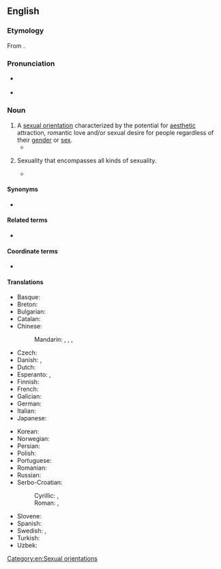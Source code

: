 ==English==
{{wikipedia}}

===Etymology===
From {{suffix|en|pansexual|ity}}.

===Pronunciation===
* {{a|US}} {{IPA|en|/ˌpænsɛkʃuˈælɪti/}}
* {{a|UK}} {{IPA|en|/ˌpænsɛksjuˈælɪti/}}

===Noun===
{{en-noun|-|+}}

# A [[sexual orientation]] characterized by the potential for [[aesthetic]] attraction, romantic love and/or sexual desire for people regardless of their [[gender]] or [[sex]].
#* {{quote-journal|en|date=June 7, 1976|url=https://nymag.com/nightlife/features/45933/|title={{w|Tribal Rites of the New Saturday Night|Inside the Tribal Rites of the New Saturday Night}}|author=Nik Cohn|authorlink=Nik Cohn|work=New York Magazine|passage=They know nothing of flower power or meditation, '''pansexuality''', or mind expansion.}}
# {{lb|en|rare}} Sexuality that encompasses all kinds of sexuality.
#* {{quote-journal|en|1999||Jennifer A Dobrac|The Oncale Opinion: A Pansexual Response, 30 MCGEORGE L. REV. 1269|url=https://www.academia.edu/4501955/The_Oncale_Opinion_A_Pansexual_Response_30_MCGEORGE_L._REV._1269_1999_|page=2|passage=Pansexuality encompasses all kinds of sexuality. It differs, however, from pansexualism, a perspective that declares “all desire and interest are derived from the sex instinct.” Pansexuality includes heterosexuality, homosexuality, bisexuality, and sexual behavior that does not necessarily involve a coupling. It includes, for example, masturbation, celibacy, fetishism, and fantasy. Moreover, pansexuality includes heteroerotic and homoerotic play and sexual aggression, sometimes mislabeled as “horseplay.”
}}

====Synonyms====
* {{l|en|omnisexuality}}

====Related terms====
* {{l|en|pansexual}}

====Coordinate terms====
* {{list:sexual orientations/en}}

====Translations====
{{trans-top|sexual orientation}}
* Basque: {{t|eu|pansexualitate}}
* Breton: {{t|br|hollreizhelezh}}
* Bulgarian: {{t|bg|пансексуа́лност|f}}
* Catalan: {{t|ca|pansexualitat|f}}
* Chinese:
*: Mandarin: {{t|cmn|全性戀|sc=Hani}}, {{t|cmn|全性恋|tr=quánxìngliàn|sc=Hani}}, {{t|cmn|泛性戀|sc=Hani}}, {{t|cmn|泛性恋|tr=fànxìngliàn|sc=Hani}}
* Czech: {{t|cs|pansexualita|f}}
* Danish: {{t|da|panseksualitet}}, {{t|da|omniseksualitet}}
* Dutch: {{t|nl|panseksualiteit|f}}
* Esperanto: {{t|eo|ĉiuseksemo}}, {{t|eo|ajnseksemo}}
* Finnish: {{t|fi|panseksuaalisuus}}
* French: {{t+|fr|pansexualité|f}}
* Galician: {{t|gl|pansexualidade|f}}
* German: {{t+|de|Pansexualität|f}}
* Italian: {{t|it|pansessualità|f}}
* Japanese: {{t|ja|全性愛|tr=ぜんせいあい, zenseiai|sc=Jpan}}
{{trans-mid}}
* Korean: {{t+|ko|범성애}}
* Norwegian: {{t|no|panfili}}
* Persian: {{t|fa|همه‌جنس‌گرایی|tr=hame-jens-garâyi|sc=fa-Arab}}
* Polish: {{t+|pl|panseksualizm|m}}
* Portuguese: {{t+|pt|pansexualidade|f}}
* Romanian: {{t|ro|pansexualitate|f}}
* Russian: {{t+|ru|пансексуа́льность|f|tr=pansɛksuálʹnostʹ}}
* Serbo-Croatian:
*: Cyrillic: {{t|sh|пансексуалност|f|sc=Cyrl}}, {{t|sh|пансексуализам|m|sc=Cyrl}}
*: Roman: {{t|sh|panseksualnost|f}}, {{t+|sh|panseksualizam|m}}
* Slovene: {{t|sl|panseksualizem|m}}
* Spanish: {{t+|es|pansexualidad|f}}
* Swedish: {{t|sv|omnisexualitet}}, {{t+|sv|pansexualitet}}
* Turkish: {{t+|tr|panseksüellik}}
* Uzbek: {{t|uz|panseksuallik}}
{{trans-bottom}}

[[Category:en:Sexual orientations]]